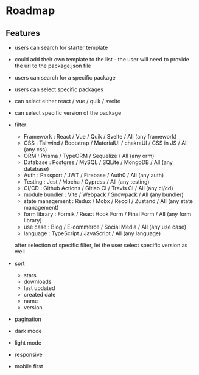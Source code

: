# Roadmap

## Features

- users can search for starter template
- could add their own template to the list - the user will need to provide the url to the package.json file
- users can search for a specific package
- users can select specific packages
- can select either react / vue / quik / svelte
- can select specific version of the package

- filter
    - Framework : React / Vue / Quik / Svelte / All (any framework)
    - CSS : Tailwind / Bootstrap / MaterialUI / chakraUI / CSS in JS / All (any css)
    - ORM : Prisma / TypeORM / Sequelize / All (any orm)
    - Database : Postgres / MySQL / SQLite / MongoDB / All (any database)
    - Auth : Passport / JWT / Firebase / Auth0 / All (any auth)
    - Testing : Jest / Mocha / Cypress / All (any testing)
    - CI/CD : Github Actions / Gitlab CI / Travis CI / All (any ci/cd)
    - module bundler : Vite / Webpack / Snowpack / All (any bundler)
    - state management : Redux / Mobx / Recoil / Zustand / All (any state management)
    - form library : Formik / React Hook Form / Final Form / All (any form library)
    - use case : Blog / E-commerce / Social Media / All (any use case)
    - language : TypeScript / JavaScript / All (any language)

    after selection of specific filter, let the user select specific version as well


- sort
    - stars
    - downloads
    - last updated
    - created date
    - name
    - version

- pagination
- dark mode
- light mode
- responsive
- mobile first

